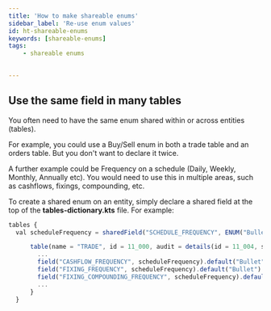 ```yaml
---
title: 'How to make shareable enums'
sidebar_label: 'Re-use enum values'
id: ht-shareable-enums
keywords: [shareable-enums]
tags:
    - shareable enums
    

---
```



## Use the same field in many tables
You often need to have the same enum shared within or across entities (tables).  

For example, you could use a Buy/Sell enum in both a trade table and an orders table. But you don't want to declare it twice. 

A further example could be Frequency on a schedule (Daily, Weekly, Monthly, Annually etc). You would need to use this in multiple areas, such as cashflows, fixings, compounding, etc.

To create a shared enum on an entity, simply declare a shared field at the top of the **tables-dictionary.kts** file. For example:

```jsx
tables {
  val scheduleFrequency = sharedField("SCHEDULE_FREQUENCY", ENUM("Bullet","Annually","Daily","Monthly","Weekly","SemiAnnually","Quarterly"))

      table(name = "TRADE", id = 11_000, audit = details(id = 11_004, sequence = "CA")) {
        ...
        field("CASHFLOW_FREQUENCY", scheduleFrequency).default("Bullet").notNull()
        field("FIXING_FREQUENCY", scheduleFrequency).default("Bullet").notNull()
        field("FIXING_COMPOUNDING_FREQUENCY", scheduleFrequency).default("Bullet").notNull()
        ...
      }
  }
```
